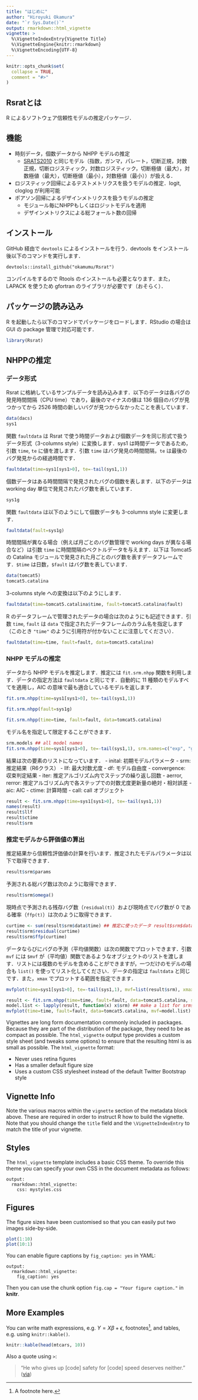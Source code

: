 ```yaml
---
title: "はじめに"
author: "Hiroyuki Okamura"
date: "`r Sys.Date()`"
output: rmarkdown::html_vignette
vignette: >
  %\VignetteIndexEntry{Vignette Title}
  %\VignetteEngine{knitr::rmarkdown}
  %\VignetteEncoding{UTF-8}
---
```


```r
knitr::opts_chunk$set(
  collapse = TRUE,
  comment = "#>"
)
```

## Rsratとは

R によるソフトウェア信頼性モデルの推定パッケージ．

## 機能

- 時刻データ，個数データから NHPP モデルの推定
  - [SRATS2010](https://okamumu.github.io/SRATS2010/) と同じモデル（指数，ガンマ，パレート，切断正規，対数正規，切断ロジスティック，対数ロジスティック，切断極値（最大），対数極値（最大），切断極値（最小），対数極値（最小））が扱える．
- ロジスティック回帰によるテストメトリクスを扱うモデルの推定．logit, cloglog が利用可能
- ポアソン回帰によるデザインメトリクスを扱うモデルの推定
  - モジュール毎にNHPPもしくはロジットモデルを適用
  - デザインメトリクスによる総フォールト数の回帰

## インストール

GitHub 経由で `devtools` によるインストールを行う．devtools をインストール後以下のコマンドを実行します．

    devtools::install_github("okamumu/Rsrat")

コンパイルをするので Rtools のインストールも必要となります．また，LAPACK を使うため gfortran のライブラリが必要です（おそらく）．

## パッケージの読み込み

R を起動したら以下のコマンドでパッケージをロードします．RStudio の場合は GUI の package 管理で対応可能です．

```r
library(Rsrat)
```

## NHPPの推定

### データ形式

Rsrat に格納しているサンプルデータを読み込みます．以下のデータは各バグの発見時間間隔（CPU time）であり，最後のマイナスの値は 136 個目のバグが見つかってから 2526 時間の新しいバグが見つからなかったことを表しています．


```r
data(dacs)
sys1
```

関数 `faultdata` は Rsrat で使う時間データおよび個数データを同じ形式で扱うデータ形式（3-columns style）に変換します．sys1 は時間データであるため，引数 `time`, `te` に値を渡します．引数 `time` はバグ発見の時間間隔，`te` は最後のバグ発見からの経過時間です．

```r
faultdata(time=sys1[sys1>0], te=-tail(sys1,1))
```

個数データはある時間間隔で発見されたバグの個数を表します．以下のデータは working day 単位で発見されたバグ数を表しています．

```r
sys1g
```

関数 `faultdata` は以下のようにして個数データも 3-columns style に変更します．

```r
faultdata(fault=sys1g)
```

時間間隔が異なる場合（例えば月ごとのバグ数管理で working days が異なる場合など）は引数 `time` に時間間隔のベクトルデータを与えます．以下は Tomcat5 の Catalina モジュールで発見された月ごとのバグ数を表すデータフレームです．`$time` は日数，`$fault` はバグ数を表しています．

```r
data(tomcat5)
tomcat5.catalina
```

3-columns style への変換は以下のようにします．

```r
faultdata(time=tomcat5.catalina$time, fault=tomcat5.catalina$fault)
```

R のデータフレームで管理されたデータの場合は次のようにも記述できます．引数 `time`, `fault` は `data` で指定されたデータフレームのカラム名を指定します（このとき `"time"` のように引用符が付かないことに注意してください）．

```r
faultdata(time=time, fault=fault, data=tomcat5.catalina)
```

### NHPP モデルの推定

データから NHPP モデルを推定します．推定には `fit.srm.nhpp` 関数を利用します．データの指定方法は `faultdata` と同じです．自動的に 11 種類のモデルすべてを適用し，AIC の意味で最も適合しているモデルを返します．

```r
fit.srm.nhpp(time=sys1[sys1>0], te=-tail(sys1,1))
```

```r
fit.srm.nhpp(fault=sys1g)
```

```r
fit.srm.nhpp(time=time, fault=fault, data=tomcat5.catalina)
```

モデル名を指定して限定することができます．

```r
srm.models ## all model names
fit.srm.nhpp(time=sys1[sys1>0], te=-tail(sys1,1), srm.names=c("exp", "gamma")) ## fit "exp" and "gamma" to the data and select a better model from them.
```

結果は次の要素のリストになっています．
- inital: 初期モデルパラメータ
- srm: 推定結果（R6クラス）
- llf: 最大対数尤度
- df: モデル自由度
- convergence: 収束判定結果
- iter: 推定アルゴリズム内でステップの繰り返し回数
- aerror, rerror: 推定アルゴリズム内で各ステップでの対数尤度更新量の絶対・相対誤差
- aic: AIC
- ctime: 計算時間
- call: call オブジェクト

```r
result <- fit.srm.nhpp(time=sys1[sys1>0], te=-tail(sys1,1))
names(result)
result$llf
result$ctime
result$srm
```

### 推定モデルから評価値の算出

推定結果から信頼性評価値の計算を行います．推定されたモデルパラメータは以下で取得できます．

```r
result$srm$params
```

予測される総バグ数は次のように取得できます．

```r
result$srm$omega()
```

現時点で予測される残存バグ数（`residual(t)`）および現時点でバグ数が 0 である確率（`ffp(t)`）は次のように取得できます．

```r
curtime <- sum(result$srm$data$time) ## 推定に使ったデータ result$srm$data から現時点の時刻を計算
result$srm$residual(curtime)
result$srm$ffp(curtime)
```

データならびにバグの予測（平均値関数）は次の関数でプロットできます．引数 `mvf` には `$mvf` が（平均値）関数であるようなオブジェクトのリストを渡します．リストには複数のモデルを含めることができますが，一つだけのモデルの場合も `list()` を使ってリスト化してください．データの指定は `faultdata` と同じです．また，`xmax` でプロットする範囲を指定できます．

```r
mvfplot(time=sys1[sys1>0], te=-tail(sys1,1), mvf=list(result$srm), xmax=1.5*curtime)
```

```r
result <- fit.srm.nhpp(time=time, fault=fault, data=tomcat5.catalina, selection=NULL) ## Do not select the best model, i.e., all models are retured
model.list <- lapply(result, function(x) x$srm) ## make a list for srms
mvfplot(time=time, fault=fault, data=tomcat5.catalina, mvf=model.list)
```

<!--
テストメトリクスによるモデル †
動的なメトリクスを利用して，フォールト発見確率に対する回帰モデルを構築します．
このモデルでは個数データしか扱えません
データ入力
例えば，下のようなデータを csv で用意します（１行目にはラベルをつけてください）
days	faults	coverage	work
1	2	0.1	2.0
2	10	0.2	5.0
3	1	0.7	3.0
4	0	0.9	1.0
Rで csv をデータフレームとして読み込みます
metricsdat <- read.csv(file="test.csv")
推定
srat.logit をつかって推定します．
result.logit <- srat.logit(formula=faults ~ coverage + work, data=metricsdat)
formulaは R の回帰で使う lm や glm と同様で，データフレームのどれが説明変数でどれが出力変数がを示しています．
formula には
faults~.
faults~0+coverage+work
などの表現ができます．詳細は R の回帰 lm や glm を参照してください．
結果
上の例だと result.logit に結果が入ります．
結果は次のようなリストになっています．
result.logit$param            result.logit$fitted.mvf       result.logit$aic
result.logit$llf              result.logit$residual.faults  result.logit$abic
result.logit$info.matrix      result.logit$ffp              result.logit$ctime
result.logit$status           result.logit$model            result.logit$terms
result.logit$em.iter          result.logit$linkfun          result.logit$control
result.logit$em.aerror        result.logit$df               result.logit$call
result.logit$em.rerror        result.logit$data             
result.logit$total.faults     result.logit$formula
リストの内容は NHPP モデルとほぼ同じです．
要因選択
どの要因がフォールト発見確率に大きく寄与しているのか選択できます．
要因選択には R の機能がそのまま使えます．変数減少法（backward）であるなら
best.result.logit <- step(result.logit)
のようにします．
変数増加法（forward）の場合は例えば
best.result.logit <- step(srat.logit(faults~1, data=metricsdat), scope=~coverage + work, direction="forward")
とすると coverage + work までで変数増加法による AIC 基準の要因選択をします．
direction を "both" にすると変数増減法になります
リンク関数
linkfunでリンク関数が選べます．デフォルトでは "logit" となっています．
complementary log-log をリンク関数にしたい場合は
logit.result <- srat.logit(formula=faults ~ coverage + work, data=metricsdat, linkfun="cloglog")
とします．
罰則付き最尤法
要因の回帰係数に対する罰則付き最尤法?を行うことができます．
controlにリストで list(lambda=0.1) のように 0 以外の正の数値を与えることで罰則の強さを決められます．
logit.result <- srat.logit(formula=faults ~ ., data=metricsdat, control=list(lambda=1.0))
結果の $abic を最小にするようにlambda値を選ぶ（ABIC基準）と良いですが，自動でlambda値を決定する機能はないので注意してください
その他のオプション
srat.nhpp と同様に推定に関する設定を control で変更できます．変更できる設定は
srat.option.logit
で参照してください．
↑
ポアソン回帰モデル †
ソフトウェアモジュールに対する静的なメトリクス（設計に関する，コード行数，複雑度など）と総フォールト数に関する回帰式を利用してすべてのモジュールに関するパラメータを同時に行います．
ポアソン回帰モデルでは次の手順で推定を行います．
(i) 各モジュールに適用するモデル（NHPP またはロジット）を決める．
(ii) 静的メトリクスと各モジュールのフォールトデータを用いて，総フォールト数の回帰式の係数および各モジュールのモデルパラメータを推定する
(i) 各モジュールのモデル決定 [#f5ef15e5]
NHPP またはロジットで説明した手順で各モジュールに適用するモデルをリストにします．
いま，n 個のモジュール m1, m2, ..., mn があったとすると
result.m1 <- srat.selection(srat.nhpp(faults~time, data=data.m1))
result.m2 <- srat.selection(srat.nhpp(faults~time, data=data.m2))
...
のようにして m1 から mn までの個々のフォールトデータ data.mx から最も良いモデルを選び result.mx にセットします．
次にポアソン回帰に用いるモデルのリストを
srmlist <- list(m1=result.m1, m2=result.m2, ..., mn=result.mn)
として作成します．
(ii) srat.poireg を用いてパラメータ推定 [#rca4e894]
データ入力
静的メトリクスを例えば以下の csv から R のデータフレームにします．
モジュール名	LOC	COMPLEXITY	NUM.OF.CLASSES
m1	103	1.3	14
m2	11	0.2	1
...	...	...	...
mn	1000	0.5	5
data.metrics <- read.csv(file="metrics.csv", row.names=1)
最初の列を行の名前にするために row.names=1 をつけています．
上記のメトリクスのデータフレームの行の名前 "m1", "m2", ..., "mn" と (i) で作成した srmlist の要素名でどのモジュールのメトリクスか特定するので，同じ名前になるようにしてください．
推定
srat.poiregで推定します
result.poireg <- srat.poireg(formula=~LOC+COMPLEXITY+NUM.OF.CLASSES, metrics=data.metrics, srm.list=srmlist)
formula はどの要因が総フォールト数の回帰式に使われるかを示している．logitと同様に ~. や ~1, ~0+LOC などの表現も使えます．
srmlist には個別の推定結果がリストとしてセットされていますが，改めて各モデルのパラメータを推定し直します．
結果
result.poireg は以下の要素のリストになります
result.poireg$coefficients  result.poireg$metrics
result.poireg$llf           result.poireg$formula
result.poireg$info.matrix   result.poireg$lambda
result.poireg$status        result.poireg$initsrms
result.poireg$iter          result.poireg$aic
result.poireg$aerror        result.poireg$abic
result.poireg$rerror        result.poireg$ctime
result.poireg$srms          result.poireg$terms
result.poireg$model         result.poireg$control
result.poireg$linkfun       result.poireg$call
result.poireg$df            result.poireg$total.faults
主な結果として以下のものがあります
$coefficients: 推定された回帰係数
$llf: 最大対数尤度（全モジュールをまとめた最大対数尤度）
$info.matrix: フィッシャー情報行列
$srms: 個々のモジュールに対する結果（NHPP, ロジットの出力結果と同じフォーマット）
$aic: AIC
$total.faults: 個々のモジュールの総フォールト数
要因選択
step を使ってAIC基準の要因選択ができます．使い方はロジットと同じ
リンク関数
linkfunでリンク関数が選べます．デフォルトは "log"．その他には "id"（identity）があります．
罰則付き最尤法
メトリクス数がモジュール数より大きい場合は罰則付き最尤法でないと推定できません．使い方は control リストにlambda値を与えます．
result.poireg <- srat.poireg(formula=~., metrics=data.metrics, srm.list=srmlist, control=list(lambda=1.0))
その他オプション
推定に関する設定が control でできます． -->

Vignettes are long form documentation commonly included in packages. Because they are part of the distribution of the package, they need to be as compact as possible. The `html_vignette` output type provides a custom style sheet (and tweaks some options) to ensure that the resulting html is as small as possible. The `html_vignette` format:

- Never uses retina figures
- Has a smaller default figure size
- Uses a custom CSS stylesheet instead of the default Twitter Bootstrap style

## Vignette Info

Note the various macros within the `vignette` section of the metadata block above. These are required in order to instruct R how to build the vignette. Note that you should change the `title` field and the `\VignetteIndexEntry` to match the title of your vignette.

## Styles

The `html_vignette` template includes a basic CSS theme. To override this theme you can specify your own CSS in the document metadata as follows:

    output:
      rmarkdown::html_vignette:
        css: mystyles.css

## Figures

The figure sizes have been customised so that you can easily put two images side-by-side.

```r
plot(1:10)
plot(10:1)
```

You can enable figure captions by `fig_caption: yes` in YAML:

    output:
      rmarkdown::html_vignette:
        fig_caption: yes

Then you can use the chunk option `fig.cap = "Your figure caption."` in **knitr**.

## More Examples

You can write math expressions, e.g. $Y = X\beta + \epsilon$, footnotes^[A footnote here.], and tables, e.g. using `knitr::kable()`.

```r
knitr::kable(head(mtcars, 10))
```

Also a quote using `>`:

> "He who gives up [code] safety for [code] speed deserves neither."
([via](https://twitter.com/hadleywickham/status/504368538874703872))
